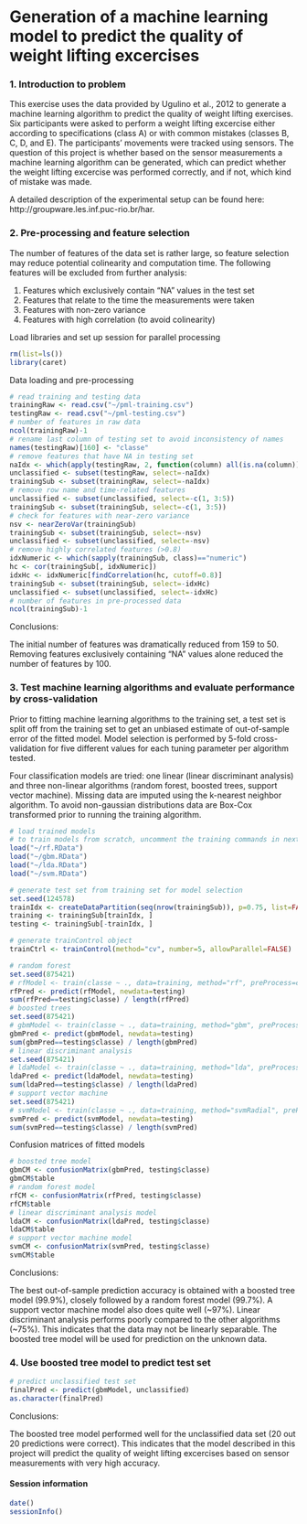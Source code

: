 Generation of a machine learning model to predict the quality of weight lifting excercises
========================================================

### 1. Introduction to problem

This exercise uses the data provided by Ugulino et al., 2012 to generate a machine learning algorithm to predict the quality of weight lifting exercises. Six participants were asked to perform a weight lifting excercise either according to specifications (class A) or with common mistakes (classes B, C, D, and E). The participants' movements were tracked using sensors. The question of this project is whether based on the sensor measurements a machine learning algorithm can be generated, which can predict whether the weight lifting excercise was performed correctly, and if not, which kind of mistake was made. 

A detailed description of the experimental setup can be found here: http://groupware.les.inf.puc-rio.br/har. 

### 2. Pre-processing and feature selection

The number of features of the data set is rather large, so feature selection may reduce potential colinearity and computation time. The following features will be excluded from further analysis: 

1. Features which exclusively contain "NA" values in the test set
2. Features that relate to the time the measurements were taken
3. Features with non-zero variance
4. Features with high correlation (to avoid colinearity)

Load libraries and set up session for parallel processing
```r
rm(list=ls())
library(caret)
```

Data loading and pre-processing
```r
# read training and testing data
trainingRaw <- read.csv("~/pml-training.csv")
testingRaw <- read.csv("~/pml-testing.csv")
# number of features in raw data
ncol(trainingRaw)-1
# rename last column of testing set to avoid inconsistency of names
names(testingRaw)[160] <- "classe"
# remove features that have NA in testing set
naIdx <- which(apply(testingRaw, 2, function(column) all(is.na(column))))
unclassified <- subset(testingRaw, select=-naIdx)
trainingSub <- subset(trainingRaw, select=-naIdx)
# remove row name and time-related features
unclassified <- subset(unclassified, select=-c(1, 3:5))
trainingSub <- subset(trainingSub, select=-c(1, 3:5))
# check for features with near-zero variance
nsv <- nearZeroVar(trainingSub)
trainingSub <- subset(trainingSub, select=-nsv)
unclassified <- subset(unclassified, select=-nsv)
# remove highly correlated features (>0.8)
idxNumeric <- which(sapply(trainingSub, class)=="numeric")
hc <- cor(trainingSub[, idxNumeric])
idxHc <- idxNumeric[findCorrelation(hc, cutoff=0.8)]
trainingSub <- subset(trainingSub, select=-idxHc)
unclassified <- subset(unclassified, select=-idxHc)
# number of features in pre-processed data
ncol(trainingSub)-1
```

Conclusions:

The initial number of features was dramatically reduced from 159 to 50. Removing features exclusively containing "NA" values alone reduced the number of features by 100. 

### 3. Test machine learning algorithms and evaluate performance by cross-validation

Prior to fitting machine learning algorithms to the training set, a test set is split off from the training set to get an unbiased estimate of out-of-sample error of the fitted model. Model selection is performed by 5-fold cross-validation for five different values for each tuning parameter per algorithm tested. 

Four classification models are tried: one linear (linear discriminant analysis) and three non-linear algorithms (random forest, boosted trees, support vector machine). Missing data are imputed using the k-nearest neighbor algorithm. To avoid non-gaussian distributions data are Box-Cox transformed prior to running the training algorithm. 

```r
# load trained models
# to train models from scratch, uncomment the training commands in next chunck (~2 hrs)
load("~/rf.RData")
load("~/gbm.RData")
load("~/lda.RData")
load("~/svm.RData")
```


```r
# generate test set from training set for model selection
set.seed(124578)
trainIdx <- createDataPartition(seq(nrow(trainingSub)), p=0.75, list=FALSE)
training <- trainingSub[trainIdx, ]
testing <- trainingSub[-trainIdx, ]

# generate trainControl object
trainCtrl <- trainControl(method="cv", number=5, allowParallel=FALSE)

# random forest
set.seed(875421)
# rfModel <- train(classe ~ ., data=training, method="rf", preProcess=c("knnImpute", "BoxCox"), trControl=trainCtrl, tuneLength=5)
rfPred <- predict(rfModel, newdata=testing)
sum(rfPred==testing$classe) / length(rfPred)
# boosted trees
set.seed(875421)
# gbmModel <- train(classe ~ ., data=training, method="gbm", preProcess=c("knnImpute", "BoxCox"), verbose=FALSE, trControl=trainCtrl, tuneLength=5)
gbmPred <- predict(gbmModel, newdata=testing)
sum(gbmPred==testing$classe) / length(gbmPred)
# linear discriminant analysis
set.seed(875421)
# ldaModel <- train(classe ~ ., data=training, method="lda", preProcess=c("knnImpute", "BoxCox"), verbose=FALSE, trControl=trainCtrl, tuneLength=5)
ldaPred <- predict(ldaModel, newdata=testing)
sum(ldaPred==testing$classe) / length(ldaPred)
# support vector machine
set.seed(875421)
# svmModel <- train(classe ~ ., data=training, method="svmRadial", preProcess=c("knnImpute", "BoxCox"), verbose=FALSE, trControl=trainCtrl, tuneLength=5)
svmPred <- predict(svmModel, newdata=testing)
sum(svmPred==testing$classe) / length(svmPred)
```

Confusion matrices of fitted models
```r
# boosted tree model
gbmCM <- confusionMatrix(gbmPred, testing$classe)
gbmCM$table
# random forest model
rfCM <- confusionMatrix(rfPred, testing$classe)
rfCM$table
# linear discriminant analysis model
ldaCM <- confusionMatrix(ldaPred, testing$classe)
ldaCM$table
# support vector machine model
svmCM <- confusionMatrix(svmPred, testing$classe)
svmCM$table
```

Conclusions:

The best out-of-sample prediction accuracy is obtained with a boosted tree model (99.9%), closely followed by a random forest model (99.7%). A support vector machine model also does quite well (~97%). Linear discriminant analysis performs poorly compared to the other algorithms (~75%). This indicates that the data may not be linearly separable. 
The boosted tree model will be used for prediction on the unknown data. 

### 4. Use boosted tree model to predict test set

```r
# predict unclassified test set
finalPred <- predict(gbmModel, unclassified)
as.character(finalPred)
```

Conclusions:

The boosted tree model performed well for the unclassified data set (20 out 20 predictions were correct). This indicates that the model described in this project will predict the quality of weight lifting excercises based on sensor measurements with very high accuracy. 

#### Session information
```r
date()
sessionInfo()
```